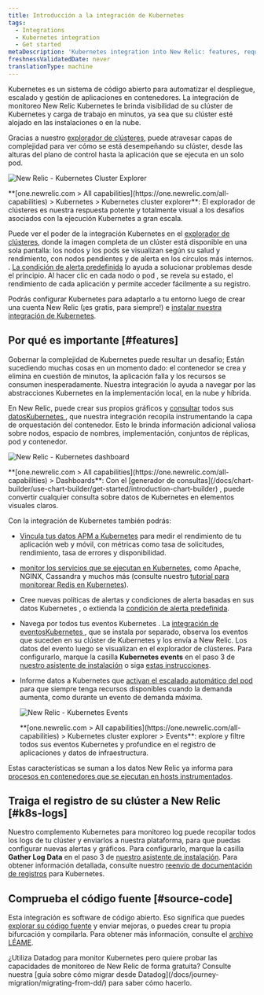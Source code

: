 ```yaml
---
title: Introducción a la integración de Kubernetes
tags:
  - Integrations
  - Kubernetes integration
  - Get started
metaDescription: 'Kubernetes integration into New Relic: features, requirements, and getting started.'
freshnessValidatedDate: never
translationType: machine
---
```





Kubernetes es un sistema de código abierto para automatizar el despliegue, escalado y gestión de aplicaciones en contenedores. La integración de monitoreo New Relic Kubernetes le brinda visibilidad de su clúster de Kubernetes y carga de trabajo en minutos, ya sea que su clúster esté alojado en las instalaciones o en la nube.

Gracias a nuestro [explorador de clústeres](/docs/integrations/kubernetes-integration/cluster-explorer/kubernetes-cluster-explorer), puede atravesar capas de complejidad para ver cómo se está desempeñando su clúster, desde las alturas del plano de control hasta la aplicación que se ejecuta en un solo pod.

<img
  title="New Relic - Kubernetes Cluster Explorer"
  alt="New Relic - Kubernetes Cluster Explorer"
  src={kubernetesClusterExplorer}
/>

<figcaption>
  <DNT>**[one.newrelic.com > All capabilities](https://one.newrelic.com/all-capabilities) > Kubernetes > Kubernetes cluster explorer**</DNT>: El explorador de clústeres es nuestra respuesta potente y totalmente visual a los desafíos asociados con la ejecución Kubernetes a gran escala.
</figcaption>

Puede ver el poder de la integración Kubernetes en el [explorador de clústeres](/docs/integrations/kubernetes-integration/cluster-explorer/kubernetes-cluster-explorer), donde la imagen completa de un clúster está disponible en una sola pantalla: los nodos y los pods se visualizan según su salud y rendimiento, con nodos pendientes y de alerta en los círculos más internos. . [La condición de alerta predefinida](/docs/integrations/kubernetes-integration/kubernetes-events/kubernetes-integration-predefined-alert-policy) lo ayuda a solucionar problemas desde el principio. Al hacer clic en cada nodo o pod , se revela su estado, el rendimiento de cada aplicación y permite acceder fácilmente a su registro.

Podrás configurar Kubernetes para adaptarlo a tu entorno luego de crear una cuenta New Relic (¡es gratis, para siempre!) e [instalar nuestra integración de Kubernetes](/install/kubernetes).

<InlineSignup/>

## Por qué es importante [#features]

Gobernar la complejidad de Kubernetes puede resultar un desafío; Están sucediendo muchas cosas en un momento dado: el contenedor se crea y elimina en cuestión de minutos, la aplicación falla y los recursos se consumen inesperadamente. Nuestra integración lo ayuda a navegar por las abstracciones Kubernetes en la implementación local, en la nube y híbrida.

En New Relic, puede crear sus propios gráficos y [consultar](/docs/using-new-relic/data/understand-data/query-new-relic-data) todos sus [datosKubernetes ](/docs/integrations/kubernetes-integration/understand-use-data/find-use-your-kubernetes-data), que nuestra integración recopila instrumentando la capa de orquestación del contenedor. Esto le brinda información adicional valiosa sobre nodos, espacio de nombres, implementación, conjuntos de réplicas, pod y contenedor.

<img
  title="New Relic - Kubernetes dashboard"
  alt="New Relic - Kubernetes dashboard"
  src={kubernetesDashboard}
/>

<figcaption>
  <DNT>**[one.newrelic.com > All capabilities](https://one.newrelic.com/all-capabilities) > Dashboards**</DNT>: Con el [generador de consultas](/docs/chart-builder/use-chart-builder/get-started/introduction-chart-builder) , puede convertir cualquier consulta sobre datos de Kubernetes en elementos visuales claros.
</figcaption>

Con la integración de Kubernetes también podrás:

* [Vincula tus datos APM a Kubernetes](/docs/integrations/kubernetes-integration/link-your-applications/link-your-applications-kubernetes) para medir el rendimiento de tu aplicación web y móvil, con métricas como tasa de solicitudes, rendimiento, tasa de errores y disponibilidad.

* [monitor los servicios que se ejecutan en Kubernetes](/docs/integrations/kubernetes-integration/link-apps-services/monitor-services-running-kubernetes), como Apache, NGINX, Cassandra y muchos más (consulte nuestro [tutorial para monitorear Redis en Kubernetes](/docs/integrations/kubernetes-integration/link-apps-services/tutorial-monitor-redis-running-kubernetes)).

* Cree nuevas políticas de alertas y condiciones de alerta basadas en sus datos Kubernetes , o extienda la [condición de alerta predefinida](/docs/integrations/kubernetes-integration/kubernetes-events/kubernetes-integration-predefined-alert-policy).

* Navega por todos tus eventos Kubernetes . La [integración de eventosKubernetes ](/docs/integrations/kubernetes-integration/kubernetes-events/install-kubernetes-events-integration), que se instala por separado, observa los eventos que suceden en su clúster de Kubernetes y los envía a New Relic. Los datos del evento luego se visualizan en el explorador de clústeres. Para configurarlo, marque la casilla <DNT>**Kubernetes events**</DNT> en el paso 3 de [nuestro asistente de instalación](/docs/integrations/kubernetes-integration/installation/kubernetes-installation-configuration#install-wizard) o siga [estas instrucciones](/docs/integrations/kubernetes-integration/kubernetes-events/install-kubernetes-events-integration#install).

* Informe datos a Kubernetes que [activan el escalado automático del pod](/docs/journey-demand/autoscale-your-infra) para que siempre tenga recursos disponibles cuando la demanda aumenta, como durante un evento de demanda máxima.

  <img
    title="New Relic - Kubernetes Events"
    alt="New Relic - Kubernetes Events"
    src={kubernetesEvents}
  />

  <figcaption>
    <DNT>**[one.newrelic.com > All capabilities](https://one.newrelic.com/all-capabilities) > Kubernetes cluster explorer > Events**</DNT>: explore y filtre todos sus eventos Kubernetes y profundice en el registro de aplicaciones y datos de infraestructura.
  </figcaption>

Estas características se suman a los datos New Relic ya informa para [procesos en contenedores que se ejecutan en hosts instrumentados](/docs/infrastructure/new-relic-infrastructure/data-instrumentation/docker-instrumentation-infrastructure).

## Traiga el registro de su clúster a New Relic [#k8s-logs]

Nuestro complemento Kubernetes para monitoreo log puede recopilar todos los logs de tu clúster y enviarlos a nuestra plataforma, para que puedas configurar nuevas alertas y gráficos. Para configurarlo, marque la casilla <DNT>**Gather Log Data**</DNT> en el paso 3 de [nuestro asistente de instalación](/docs/integrations/kubernetes-integration/installation/kubernetes-installation-configuration#install-wizard). Para obtener información detallada, consulte nuestro [reenvío de documentación de registros](/docs/logs/forward-logs/kubernetes-plugin-log-forwarding/) para Kubernetes.

## Comprueba el código fuente [#source-code]

Esta integración es software de código abierto. Eso significa que puedes [explorar su código fuente](https://github.com/newrelic/nri-kubernetes) y enviar mejoras, o puedes crear tu propia bifurcación y compilarla. Para obtener más información, consulte el [archivo LÉAME](https://github.com/newrelic/nri-kubernetes/blob/main/README.md).

<Callout variant="tip">
  ¿Utiliza Datadog para monitor Kubernetes pero quiere probar las capacidades de monitoreo de New Relic de forma gratuita? Consulte nuestra [guía sobre cómo migrar desde Datadog](/docs/journey-migration/migrating-from-dd/) para saber cómo hacerlo.
</Callout>